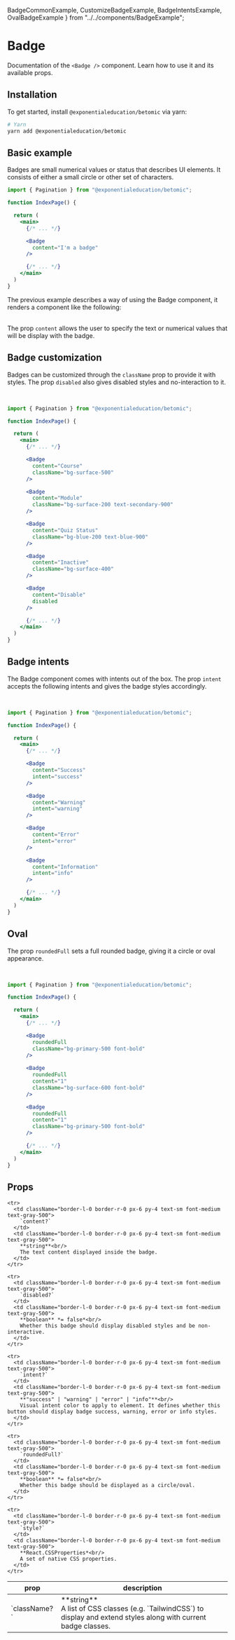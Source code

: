   BadgeCommonExample,
  CustomizeBadgeExample,
  BadgeIntentsExample,
  OvalBadgeExample
} from "../../components/BadgeExample";

# Badge

Documentation of the `<Badge />` component. Learn how to use it and its available props.

## Installation

To get started, install `@exponentialeducation/betomic` via yarn:

```bash
# Yarn
yarn add @exponentialeducation/betomic
```

## Basic example

Badges are small numerical values or status that describes UI elements. It consists of either a small circle or other set of characters.

```jsx highlight=9-12
import { Pagination } from "@exponentialeducation/betomic";

function IndexPage() {

  return (
    <main>
      {/* ... */}

      <Badge
        content="I'm a badge"
      />

      {/* ... */}
    </main>
  )
}
```

The previous example describes a way of using the Badge component, it renders a component like the following:<br/><br/>

<BadgeCommonExample />

The prop `content` allows the user to specify the text or numerical values that will be display with the badge.

## Badge customization

Badges can be customized through the `className` prop to provide it with styles. The prop `disabled` also gives disabled styles and no-interaction to it.

<br />

<CustomizeBadgeExample />

```jsx highlight=9-12,14-17,19-22,24-27,29-32
import { Pagination } from "@exponentialeducation/betomic";

function IndexPage() {

  return (
    <main>
      {/* ... */}

      <Badge
        content="Course"
        className="bg-surface-500"
      />

      <Badge
        content="Module"
        className="bg-surface-200 text-secondary-900"
      />

      <Badge
        content="Quiz Status"
        className="bg-blue-200 text-blue-900"
      />

      <Badge
        content="Inactive"
        className="bg-surface-400"
      />

      <Badge
        content="Disable"
        disabled
      />

      {/* ... */}
    </main>
  )
}
```

## Badge intents

The Badge component comes with intents out of the box. The prop `intent` accepts the following intents and gives the badge styles accordingly.

<br />

<BadgeIntentsExample />

```jsx highlight=9-12,14-17,19-22,24-27
import { Pagination } from "@exponentialeducation/betomic";

function IndexPage() {

  return (
    <main>
      {/* ... */}

      <Badge
        content="Success"
        intent="success"
      />

      <Badge
        content="Warning"
        intent="warning"
      />

      <Badge
        content="Error"
        intent="error"
      />

      <Badge
        content="Information"
        intent="info"
      />

      {/* ... */}
    </main>
  )
}
```

## Oval

The prop `roundedFull` sets a full rounded badge, giving it a circle or oval appearance.

<br />

<OvalBadgeExample />

```jsx highlight=9-12,14-18,20-24
import { Pagination } from "@exponentialeducation/betomic";

function IndexPage() {

  return (
    <main>
      {/* ... */}

      <Badge
        roundedFull
        className="bg-primary-500 font-bold"
      />
      
      <Badge
        roundedFull
        content="1"
        className="bg-surface-600 font-bold"
      />

      <Badge
        roundedFull
        content="1"
        className="bg-primary-500 font-bold"
      />

      {/* ... */}
    </main>
  )
}
```

## Props

<table className="min-w-full divide-y divide-gray-200">
  <thead>
    <tr>
      <th scope="col" className="border-l-0 border-r-0 px-6 py-3 text-left text-xs font-medium text-gray-500 uppercase tracking-wider">
        prop
      </th>
      <th scope="col" className="border-l-0 border-r-0 px-6 py-3 text-left text-xs font-medium text-gray-500 uppercase tracking-wider">
        description
      </th>
    </tr>
  </thead>
  <tbody className="divide-y divide-gray-200">
    <tr>
      <td className="border-l-0 border-r-0 px-6 py-4 text-sm font-medium text-gray-500">
        `className?`
      </td>
      <td className="border-l-0 border-r-0 px-6 py-4 text-sm font-medium text-gray-500">
        **string**<br/>
        A list of CSS classes (e.g. `TailwindCSS`) to display and extend styles along with current badge classes.
      </td>
    </tr>

    <tr>
      <td className="border-l-0 border-r-0 px-6 py-4 text-sm font-medium text-gray-500">
        `content?`
      </td>
      <td className="border-l-0 border-r-0 px-6 py-4 text-sm font-medium text-gray-500">
        **string**<br/>
        The text content displayed inside the badge.
      </td>
    </tr>

    <tr>
      <td className="border-l-0 border-r-0 px-6 py-4 text-sm font-medium text-gray-500">
        `disabled?`
      </td>
      <td className="border-l-0 border-r-0 px-6 py-4 text-sm font-medium text-gray-500">
        **boolean** *= false*<br/>
        Whether this badge should display disabled styles and be non-interactive.
      </td>
    </tr>

    <tr>
      <td className="border-l-0 border-r-0 px-6 py-4 text-sm font-medium text-gray-500">
        `intent?`
      </td>
      <td className="border-l-0 border-r-0 px-6 py-4 text-sm font-medium text-gray-500">
        **"success" | "warning" | "error" | "info"**<br/>
        Visual intent color to apply to element. It defines whether this button should display badge success, warning, error or info styles.
      </td>
    </tr>

    <tr>
      <td className="border-l-0 border-r-0 px-6 py-4 text-sm font-medium text-gray-500">
        `roundedFull?`
      </td>
      <td className="border-l-0 border-r-0 px-6 py-4 text-sm font-medium text-gray-500">
        **boolean** *= false*<br/>
        Whether this badge should be displayed as a circle/oval.
      </td>
    </tr>

    <tr>
      <td className="border-l-0 border-r-0 px-6 py-4 text-sm font-medium text-gray-500">
        `style?`
      </td>
      <td className="border-l-0 border-r-0 px-6 py-4 text-sm font-medium text-gray-500">
        **React.CSSProperties*<br/>
        A set of native CSS properties.
      </td>
    </tr>

  </tbody>
</table>